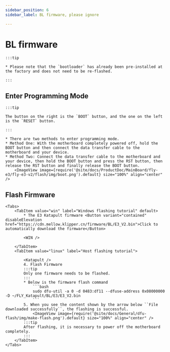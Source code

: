 ```yaml
---
sidebar_position: 6
sidebar_label: BL firmware, please ignore

---
```





# BL firmware

    :::tip

    * Please note that the `bootloader` has already been pre-installed at the factory and does not need to be re-flashed.

    :::

## Enter Programming Mode

    :::tip

    The button on the right is the `BOOT` button, and the one on the left is the `RESET` button.

    :::

    * There are two methods to enter programming mode.
    * Method One: With the motherboard completely powered off, hold the BOOT button and then connect the data transfer cable to the motherboard and your device.
    * Method Two: Connect the data transfer cable to the motherboard and your device, then hold the BOOT button and press the RST button, then release the RST button and finally release the BOOT button.
        <ImageView image={require('@site/docs/ProductDoc/MainBoard/fly-e3/fly-e3-v2/flash/img/boot.png').default} size="100%" align="center" />

## Flash Firmware
    <Tabs>
        <TabItem value="win" label="Windows flashing tutorial" default>
            * The E3 Katapult firmware <Button variant="contained" disableElevation href="https://cdn.mellow.klipper.cn/firmware/BL/E3_V2.bin">Click to automatically download the firmware</Button>

            <WIN />

        </TabItem>
        <TabItem value="linux" label="Host flashing tutorial">

            <Katapult />
            4. Flash Firmware
            :::tip
            Only one firmware needs to be flashed.
            :::
            * Below is the firmware flash command
                ```bash
                sudo dfu-util -a 0 -d 0483:df11 --dfuse-address 0x08000000 -D ~/FLY_Katapult/BL/E3/E3_V2.bin
                ```
            5. When you see the content shown by the arrow below ``File downloaded successfully``, the flashing is successful.
                <ImageView image={require('@site/docs/General/dfu-flash/img/make-flash.png').default} size="100%" align="center" />
            :::tip
            After flashing, it is necessary to power off the motherboard completely.
            :::
        </TabItem>
    </Tabs>